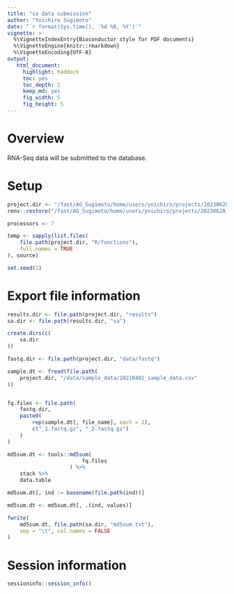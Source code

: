 ```yaml
---
title: "sa data submission"
author: "Yoichiro Sugimoto"
date: "`r format(Sys.time(), '%d %B, %Y')`"
vignette: >
  %\VignetteIndexEntry{Bioconductor style for PDF documents}
  %\VignetteEngine{knitr::rmarkdown}
  %\VignetteEncoding{UTF-8}
output:
   html_document:
     highlight: haddock
     toc: yes
     toc_depth: 2
     keep_md: yes
     fig_width: 5
     fig_height: 5
---
```


# Overview

RNA-Seq data will be submitted to the database.

# Setup


```r

project.dir <- "/fast/AG_Sugimoto/home/users/yoichiro/projects/20230620_Phd2KO_in_AM_and_CB"
renv::restore("/fast/AG_Sugimoto/home/users/yoichiro/projects/20230620_Phd2KO_in_AM_and_CB/R")

processors <- 7

temp <- sapply(list.files(
    file.path(project.dir, "R/functions"),
    full.names = TRUE
), source)

set.seed(1)

```

# Export file information 

```r

results.dir <- file.path(project.dir, "results")
sa.dir <- file.path(results.dir, "sa")

create.dirs(c(
    sa.dir
))

fastq.dir <- file.path(project.dir, "data/fastq")

sample.dt <- fread(file.path(
    project.dir, "/data/sample_data/20210401_sample_data.csv"
))


fq.files <- file.path(
    fastq.dir,
    paste0(
        rep(sample.dt[, file_name], each = 2),
        c("_1.fastq.gz", "_2.fastq.gz")
    )
)

md5sum.dt <- tools::md5sum(
                        fq.files
                    ) %>%
    stack %>%
    data.table

md5sum.dt[, ind := basename(file.path(ind))]

md5sum.dt <- md5sum.dt[, .(ind, values)]

fwrite(
    md5sum.dt, file.path(sa.dir, "md5sum.txt"),
    sep = "\t", col.names = FALSE
)


```


# Session information

```r

sessioninfo::session_info()

```
